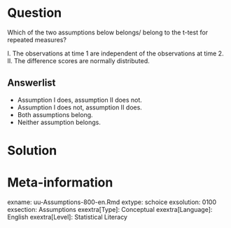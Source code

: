 Question
========
  
Which of the two assumptions below belongs/ belong to the t-test for repeated measures?

I. The observations at time 1 are independent of the observations at time 2.
II. The difference scores are normally distributed.
  
Answerlist
----------
* Assumption I does, assumption II does not. 
* Assumption I does not, assumption II does. 
* Both assumptions belong. 
* Neither assumption belongs.

Solution
========


Meta-information
================
exname: uu-Assumptions-800-en.Rmd
extype: schoice
exsolution: 0100
exsection: Assumptions
exextra[Type]: Conceptual
exextra[Language]: English
exextra[Level]: Statistical Literacy

